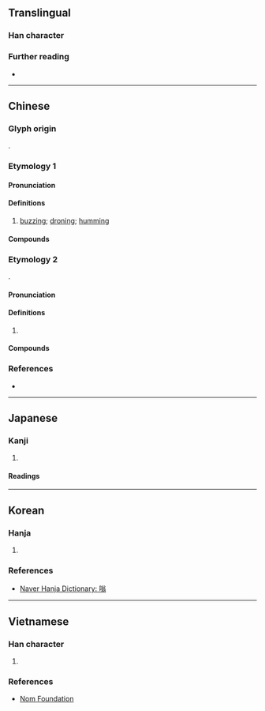 {{character info}}
==Translingual==

===Han character===
{{Han char|rn=30|rad=口|as=10|sn=13|four=68027|canj=RCIM|ids=⿰口翁}}

===Further reading===
* {{Han ref|kx=0203.270|dkj=04106|dj=0426.070|hdz=10669.120|uh=55E1|ud=21985|bh=B6E4|bd=46820}}

----

==Chinese==
{{zh-forms}}

===Glyph origin===
{{Han etym}}
{{Han compound|口|t1=mouth|翁|ls=psc|c1=s|c2=p}}.

===Etymology 1===
{{rfe|zh}}

====Pronunciation====
{{zh-pron
|m=wēng
|c=jung1
|h=pfs=
|md=
|mn=ml:ong
|w=
|mc=y
|oc=y
|cat=n
}}

====Definitions====
{{head|zh|Han character}}

# {{lb|zh|onomatopoeia}} [[buzz]]ing; [[drone|droning]]; [[hum]]ming

====Compounds====
{{zh-der|嗡嗡|嗡嗡彈|嗡嗡祖拉|大轟大嗡|嗡子|嗡鳴}}

===Etymology 2===
{{semantic loan|zh|sa|ॐ}}.

====Pronunciation====
{{zh-pron
|m=
|c=
|h=pfs=
|md=
|mn=
|w=
|mc=y
|oc=y
|cat=n
}}

====Definitions====
{{head|zh|Han character}}

# {{lb|zh|Buddhism}} {{l|en|om}}
#: {{syn|zh|唵}}

====Compounds====
{{zh-der
|嗡阿吽:ōng ā hòng
|嗡摩尼呸咩哄:ōng mānī bēimēi hòng
}}

===References===
* {{R:yue:Hanzi}}

{{zh-cat|Intermediate}}

----

==Japanese==

===Kanji===
{{ja-kanji|grade=|rs=口10}}

# {{rfdef|ja|sort=口10}}

====Readings====
{{ja-readings
|on=ろう,ら
}}

----

==Korean==

===Hanja===
{{ko-hanja|[[소]] [[울음]]|옹}}

# {{rfdef|ko|sort=口10}}

===References===
* [https://web.archive.org/web/20210410180528/https://hanja.dict.naver.com/hanja?q=%E5%97%A1 Naver Hanja Dictionary: 嗡]

----

==Vietnamese==

===Han character===
{{vi-readings|hanviet=ông|nom=óng,ông|rs=口10}}

# {{rfdef|vi|sort=口10}}

===References===
* [http://nomfoundation.org/common/nom_details.php?codepoint=55E1 Nom Foundation]